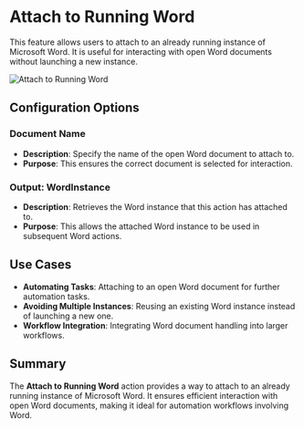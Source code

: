 # Attach to Running Word

This feature allows users to attach to an already running instance of Microsoft Word. It is useful for interacting with open Word documents without launching a new instance.  

![Attach to Running Word](../../../assets/word/attach-to-running-word.png)  

## Configuration Options

### Document Name   
- **Description**: Specify the name of the open Word document to attach to.  
- **Purpose**: This ensures the correct document is selected for interaction.  

### Output: WordInstance
- **Description**: Retrieves the Word instance that this action has attached to.  
- **Purpose**: This allows the attached Word instance to be used in subsequent Word actions.  
 
## Use Cases
- **Automating Tasks**: Attaching to an open Word document for further automation tasks.  
- **Avoiding Multiple Instances**: Reusing an existing Word instance instead of launching a new one.  
- **Workflow Integration**: Integrating Word document handling into larger workflows.  

## Summary  
The **Attach to Running Word** action provides a way to attach to an already running instance of Microsoft Word. It ensures efficient interaction with open Word documents, making it ideal for automation workflows involving Word.